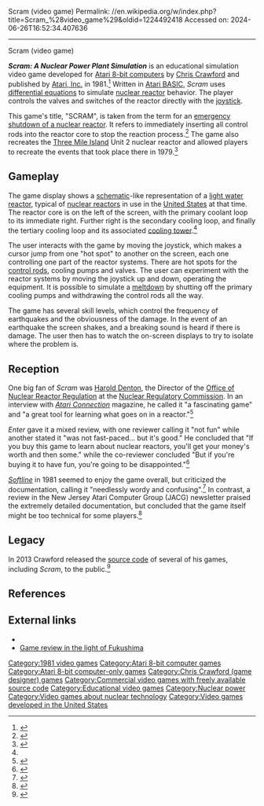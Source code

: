 Scram (video game)
Permalink: //en.wikipedia.org/w/index.php?title=Scram_%28video_game%29&oldid=1224492418
Accessed on: 2024-06-26T16:52:34.407636



------
Scram (video game)
{{short description|1981 video game}}
{{Infobox video game
| title = Scram
| image = Scram cover.jpg
| caption = 
| developer = [[Chris Crawford (game designer)|Chris Crawford]]
| publisher = [[Atari, Inc.]]
| released = 1981
| genre = [[Educational video game|Educational]], [[Simulation video game|simulation]]
| platforms = [[Atari 8-bit]]
}}

'''''Scram: A Nuclear Power Plant Simulation''''' is an educational simulation video game developed for [[Atari 8-bit computers]] by [[Chris Crawford (game designer)|Chris Crawford]] and published by [[Atari, Inc.]] in 1981.<ref name="giantlist">{{cite web|title=The Giant List of Classic Game Programmers|url=https://dadgum.com/giantlist/ |last1=Hague |first=James}}</ref> Written in [[Atari BASIC]], ''Scram'' uses [[differential equation]]s to simulate [[nuclear reactor]] behavior. The player controls the valves and switches of the reactor directly with the [[joystick]].

This game's title, "SCRAM", is taken from the term for an [[Scram|emergency shutdown of a nuclear reactor]]. It refers to immediately inserting all control rods into the reactor core to stop the reaction process.<ref name="XXX">{{cite web|title=Atari 8-bit Ads |website=A Survey of Advertisements About the Atari 8-bit family of Computers |url=https://atari8bitads.blogspot.com/2016/05/late-closing.html |date=November 7, 2006}}</ref> The game also recreates the [[Three Mile Island accident|Three Mile Island]] Unit 2 nuclear reactor and allowed players to recreate the events that took place there in 1979.<ref name="Turner">{{cite web|last1=Turner|first1=Glenn|title=Gamephemera: SCRAM (Atari 400/800)|url=http://thenewgamer.com/content/archives/gamephemera_scram_atari_400_800|website=The New Games|date=May 9, 2016}}</ref>

==Gameplay==

The game display shows a [[schematic]]-like representation of a [[light water reactor]], typical of [[nuclear reactor]]s in use in the [[United States]] at that time. The reactor core is on the left of the screen, with the primary coolant loop to its immediate right. Further right is the secondary cooling loop, and finally the tertiary cooling loop and its associated [[cooling tower]].<ref name="Turner" />

The user interacts with the game by moving the joystick, which makes a cursor jump from one "hot spot" to another on the screen, each one controlling one part of the reactor systems. There are hot spots for the [[control rod]]s, cooling pumps and valves. The user can experiment with the reactor systems by moving the joystick up and down, operating the equipment. It is possible to simulate a [[Nuclear meltdown|meltdown]] by shutting off the primary cooling pumps and withdrawing the control rods all the way.

The game has several skill levels, which control the frequency of earthquakes and the obviousness of the damage. In the event of an earthquake the screen shakes, and a breaking sound is heard if there is damage. The user then has to watch the on-screen displays to try to isolate where the problem is.

==Reception==
One big fan of ''Scram'' was [[Harold Denton]], the Director of the [[Office of Nuclear Reactor Regulation]] at the [[Nuclear Regulatory Commission]]. In an interview with ''[[Atari Connection]]'' magazine, he called it "a fascinating game" and "a great tool for learning what goes on in a reactor."<ref>{{cite magazine |magazine=Atari Connection |url=https://archive.org/details/Atari_Connection_Volume_3_Number_3_1983-09_Atari_US |title=Nuclear troubleshooter stays sharp with Scram |date=Fall 1983 |page=[https://archive.org/details/Atari_Connection_Volume_3_Number_3_1983-09_Atari_US/page/n18 8] |first=Paul |last=Cohen}}</ref>

''Enter'' gave it a mixed review, with one reviewer calling it "not fun" while another stated it "was not fast-paced... but it's good." He concluded that "If you buy this game to learn about nuclear reactors, you'll get your money's worth and then some." while the co-reviewer concluded "But if you're buying it to have fun, you're going to be disappointed."<ref>{{cite magazine |url=https://archive.org/details/enter-magazine-07 |title=SCRAM |page=[https://archive.org/details/enter-magazine-07/page/n62 61] |magazine=Enter |date=May 1984 |first1=Phil |last1=Wiswell |first2=Bernie |last2=DeKoven}}</ref>

''[[Softline (magazine)|Softline]]'' in 1981 seemed to enjoy the game overall, but criticized the documentation, calling it "needlessly wordy and confusing".<ref name="bang198111">{{cite magazine|url=http://www.cgwmuseum.org/galleries/index.php?year=1981&pub=6&id=2 |title=SCRAM |magazine=Softline |date=November 1981 |accessdate=13 July 2014 |first=Derek |last=Bang | pages=26, 27}}</ref> In contrast, a review in the New Jersey Atari Computer Group (JACG) newsletter praised the extremely detailed documentation, but concluded that the game itself might be too technical for some players.<ref>{{cite magazine |magazine=New Jersey Atari Computer Group Newsletter |date=June 1983 |title=SCRAM |pages=[https://archive.org/details/JACGV02N10198306/page/n13 14], 15 |first=Walt |last=Morris |url=https://archive.org/details/JACGV02N10198306}}</ref>

== Legacy ==
In 2013 Crawford released the [[source code]] of several of his games, including ''Scram'', to the public.<ref>{{cite web|url=http://www.erasmatazz.com/library/source-code/index.html| title=Source Code|quote=30 months ago, at the 2011 Game Developers Conference, somebody asked me to release the source code for my old games. I said I would look into it. [...] I have begun the process of preparing my source code for general distribution. |accessdate=2017-02-24 |year=2013 |first=Chris |last=Crawford}}</ref>

==References==
{{reflist}}

==External links==
*{{atarimania|id=4543}}
*[http://www.electrondance.com/?p=2711 Game review in the light of Fukushima]

{{Chris Crawford}}

{{DEFAULTSORT:Scram (Computer Game)}}
[[Category:1981 video games]]
[[Category:Atari 8-bit computer games]]
[[Category:Atari 8-bit computer-only games]]
[[Category:Chris Crawford (game designer) games]]
[[Category:Commercial video games with freely available source code]]
[[Category:Educational video games]]
[[Category:Nuclear power]]
[[Category:Video games about nuclear technology]]
[[Category:Video games developed in the United States]]